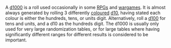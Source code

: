 {{title|d1000}}

A [[d1000]] is a roll used occasionally in some [[Role-playing game|RPG]]s and [[wargaming|wargames]]. It is almost always generated by rolling 3 differently [[colour]]ed [[Ten-sided die|d10]], having stated each colour is either the hundreds, tens, or units digit. Alternatively, roll a [[Percentile die|d100]] for tens and units, and a d10 as the hundreds digit. The d1000 is usually only used for very large randomization tables, or for large tables where having significantly different ranges for different results is considered to be important.